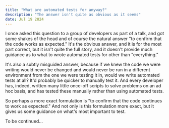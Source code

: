 ```yaml
---
title: "What are automated tests for anyway?"
description: "The answer isn't quite as obvious as it seems"
date: Jul 19 2024
---
```

I once asked this question to a group of developers as part of a talk, and got some shakes of the head and of course the natural answer "to confirm that the code works as expected." It's the obvious answer, and it is for the most part correct, but it isn't quite the full story, and it doesn't provide much guidance as to what to wrote automated tests for other than "everything."

It's also a subtly misguided answer, because if we knew the code we were writing would never be changed and would never be run in a different environment from the one we were testing it in, would we write automated tests at all? It'd probably be quicker to manually test it. And every developer has, indeed, written many little once-off scripts to solve problems on an ad hoc basis, and has tested these manually rather than using automated tests.

So perhaps a more exact formulation is "to confirm that the code continues to work as expected." And not only is this formulation more exact, but it gives us some guidance on what's most important to test.

To be continued...
